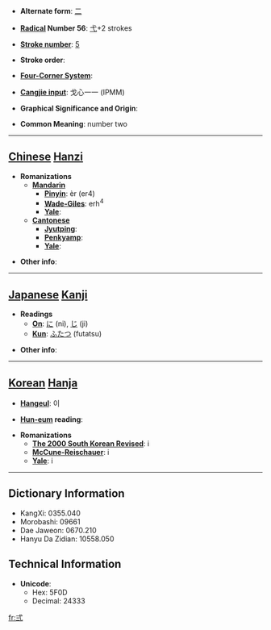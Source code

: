 * '''Alternate form''': [[二]]

* '''[[Wiktionary:Chinese radical index| Radical]] Number 56''': [[Wiktionary:Chinese radical index 弋|弋]]+2 strokes

* '''[[Wiktionary:Chinese total strokes index|Stroke number]]''': [[Wiktionary:Chinese total strokes index 5|5]]

* '''Stroke order''': 

* '''[[Wiktionary:Chinese four corner index|Four-Corner System]]''': 

* '''[[Wiktionary:Chinese Cangjie index|Cangjie input]]''': 戈心一一 (IPMM)

* '''Graphical Significance and Origin''': 

* '''Common Meaning''': number two

----

== [[Chinese]] [[Hanzi]] ==

* '''Romanizations'''
** '''[[Mandarin]]'''
*** '''[[Pinyin]]''': èr (er4)
*** '''[[Wade-Giles]]''': erh<sup>4</sup>
*** '''[[Yale]]''': 
** '''[[Cantonese]]'''
*** '''[[Jyutping]]''':
*** '''[[Penkyamp]]''': 
*** '''[[Yale]]''': 

* '''Other info''': 

----

== [[Japanese]] [[Kanji]] ==

* '''Readings'''
** '''[[On]]''': [[に]] (ni), [[じ]] (ji)
** '''[[Kun]]''': [[ふたつ]] (futatsu)

* '''Other info''':  

----

== [[Korean]] [[Hanja]] ==

* '''[[Hangeul]]''': 이

* '''[[Hun-eum]] reading''': 

* '''Romanizations'''
** '''[[The 2000 South Korean Revised Romanization|The 2000 South Korean Revised]]''': i
** '''[[McCune-Reischauer]]''': i
** '''[[Yale]]''': i

----

== Dictionary Information ==

* KangXi: 0355.040
* Morobashi: 09661
* Dae Jaweon: 0670.210
* Hanyu Da Zidian: 10558.050

== Technical Information ==

* '''Unicode''':
** Hex: 5F0D
** Decimal: 24333

[[fr:弍]]